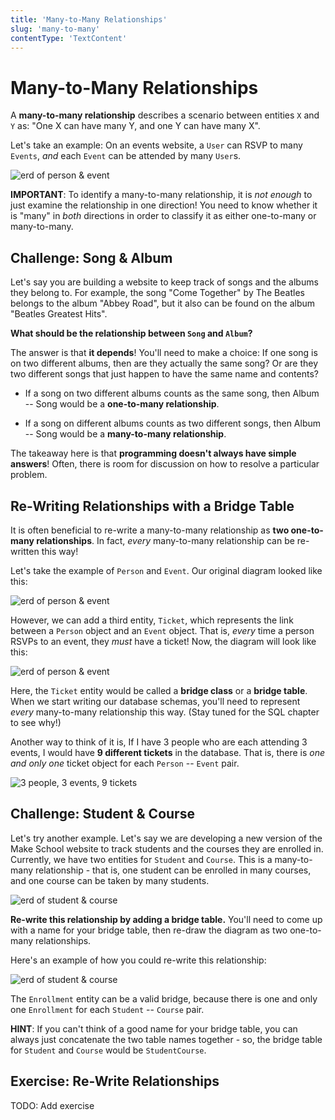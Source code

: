 ```yaml
---
title: 'Many-to-Many Relationships'
slug: 'many-to-many'
contentType: 'TextContent'
---
```


# Many-to-Many Relationships

A **many-to-many relationship** describes a scenario between entities `X` and `Y` as: "One X can have many Y, and one Y can have many X".

Let's take an example: On an events website, a `User` can RSVP to many `Events`, _and_ each `Event` can be attended by many `User`s. 

![erd of person & event](./person-event-erd.png)

**IMPORTANT**: To identify a many-to-many relationship, it is _not enough_ to just examine the relationship in one direction! You need to know whether it is "many" in _both_ directions in order to classify it as either one-to-many or many-to-many.

## Challenge: Song & Album

<FlashCard>
<Prompt>

Let's say you are building a website to keep track of songs and the albums they belong to. For example, the song "Come Together" by The Beatles belongs to the album "Abbey Road", but it also can be found on the album "Beatles Greatest Hits".

**What should be the relationship between `Song` and `Album`?**

</Prompt>
<Answer>

The answer is that **it depends**! You'll need to make a choice: If one song is on two different albums, then are they actually the same song? Or are they two different songs that just happen to have the same name and contents?

- If a song on two different albums counts as the same song, then Album -- Song would be a **one-to-many relationship**.

- If a song on different albums counts as two different songs, then Album -- Song would be a **many-to-many relationship**.

The takeaway here is that **programming doesn't always have simple answers**! Often, there is room for discussion on how to resolve a particular problem.

</Answer>
</FlashCard>

## Re-Writing Relationships with a Bridge Table

It is often beneficial to re-write a many-to-many relationship as **two one-to-many relationships**. In fact, _every_ many-to-many relationship can be re-written this way!

Let's take the example of `Person` and `Event`. Our original diagram looked like this:

![erd of person & event](./person-event-erd.png)

However, we can add a third entity, `Ticket`, which represents the link between a `Person` object and an `Event` object. That is, _every_ time a person RSVPs to an event, they _must_ have a ticket! Now, the diagram will look like this:

![erd of person & event](./person-event-erd-2.png)

Here, the `Ticket` entity would be called a **bridge class** or a **bridge table**. When we start writing our database schemas, you'll need to represent _every_ many-to-many relationship this way. (Stay tuned for the SQL chapter to see why!)

Another way to think of it is, If I have 3 people who are each attending 3 events, I would have **9 different tickets** in the database. That is, there is _one and only one_ ticket object for each `Person` -- `Event` pair.

![3 people, 3 events, 9 tickets](./person-event-tickets.png)

## Challenge: Student & Course

Let's try another example. Let's say we are developing a new version of the Make School website to track students and the courses they are enrolled in. Currently, we have two entities for `Student` and `Course`. This is a many-to-many relationship - that is, one student can be enrolled in many courses, and one course can be taken by many students.

![erd of student & course](./student-course-erd.png)

<FlashCard>
<Prompt>

**Re-write this relationship by adding a bridge table.** You'll need to come up with a name for your bridge table, then re-draw the diagram as two one-to-many relationships.

</Prompt>
<Answer>

Here's an example of how you could re-write this relationship:

![erd of student & course](./student-course-erd-2.png)

The `Enrollment` entity can be a valid bridge, because there is one and only one `Enrollment` for each `Student` -- `Course` pair.

</Answer>
</FlashCard>

**HINT**: If you can't think of a good name for your bridge table, you can always just concatenate the two table names together - so, the bridge table for `Student` and `Course` would be `StudentCourse`.

## Exercise: Re-Write Relationships

TODO: Add exercise
